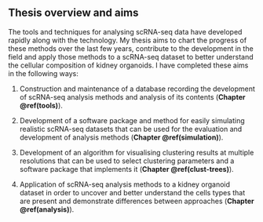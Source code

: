 ## Thesis overview and aims {#intro-overview}

The tools and techniques for analysing scRNA-seq data have developed rapidly
along with the technology. My thesis aims to chart the progress of these
methods over the last few years, contribute to the development in the field and
apply those methods to a scRNA-seq dataset to better understand the cellular
composition of kidney organoids. I have completed these aims in the following
ways:

1. Construction and maintenance of a database recording the development of
   scRNA-seq analysis methods and analysis of its contents
   (**Chapter \@ref(tools)**).

2. Development of a software package and method for easily simulating realistic
   scRNA-seq datasets that can be used for the evaluation and development of
   analysis methods (**Chapter \@ref(simulation)**).

3. Development of an algorithm for visualising clustering results at multiple
   resolutions that can be used to select clustering parameters and a software
   package that implements it (**Chapter \@ref(clust-trees)**).

4. Application of scRNA-seq analysis methods to a kidney organoid dataset in
   order to uncover and better understand the cells types that are present and
   demonstrate differences between approaches (**Chapter \@ref(analysis)**).
